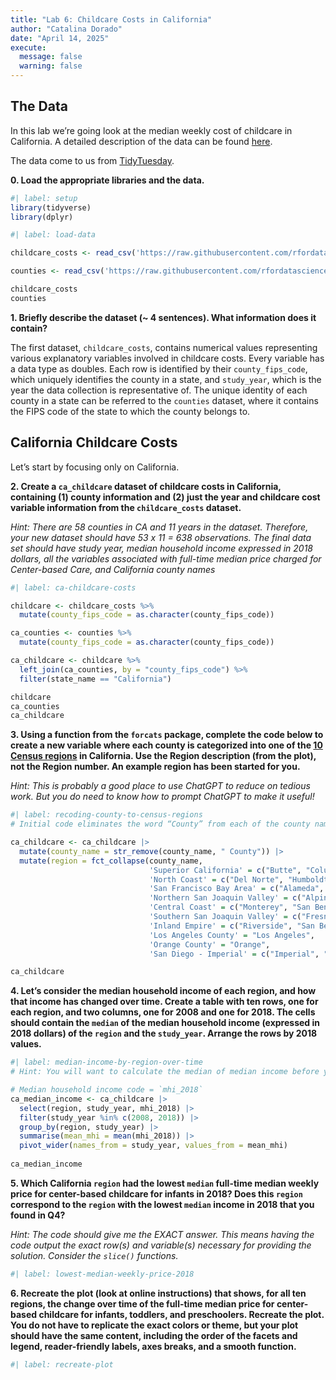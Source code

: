 ```yaml
---
title: "Lab 6: Childcare Costs in California"
author: "Catalina Dorado"
date: "April 14, 2025"
execute: 
  message: false
  warning: false
---
```


## The Data

In this lab we're going look at the median weekly cost of childcare in
California. A detailed description of the data can be found [here](https://github.com/rfordatascience/tidytuesday/blob/master/data/2023/2023-05-09/readme.md).

The data come to us from [TidyTuesday](https://github.com/rfordatascience/tidytuesday).

**0. Load the appropriate libraries and the data.**

```r
#| label: setup
library(tidyverse)
library(dplyr)
```

```r
#| label: load-data

childcare_costs <- read_csv('https://raw.githubusercontent.com/rfordatascience/tidytuesday/master/data/2023/2023-05-09/childcare_costs.csv')

counties <- read_csv('https://raw.githubusercontent.com/rfordatascience/tidytuesday/master/data/2023/2023-05-09/counties.csv')

childcare_costs
counties
```

**1. Briefly describe the dataset (~ 4 sentences). What information does it contain?**

The first dataset, `childcare_costs`, contains numerical values representing various explanatory variables involved in childcare costs. Every variable has a data type as doubles. Each row is identified by their `county_fips_code`, which uniquely identifies the county in a state,  and `study_year`, which is the year the data collection is representative of. The unique identity of each county in a state can be referred to the `counties` dataset, where it contains the FIPS code of the state to which the county belongs to.


## California Childcare Costs

Let's start by focusing only on California. 

**2. Create a `ca_childcare` dataset of childcare costs in California, containing (1) county information and (2) just the year and childcare cost variable information from the `childcare_costs` dataset.** 

*Hint: There are 58 counties in CA and 11 years in the dataset. Therefore, your new dataset should have 53 x 11 = 638 observations. The final data set should have study year, median household income expressed in 2018 dollars, all the variables associated with full-time median price charged for Center-based Care, and California county names*

```r
#| label: ca-childcare-costs

childcare <- childcare_costs %>%
  mutate(county_fips_code = as.character(county_fips_code))

ca_counties <- counties %>%
  mutate(county_fips_code = as.character(county_fips_code)) 

ca_childcare <- childcare %>%
  left_join(ca_counties, by = "county_fips_code") %>% 
  filter(state_name == "California")

childcare
ca_counties
ca_childcare
```

**3. Using a function from the `forcats` package, complete the code below to create a new variable where each county is categorized into one of the [10 Census regions](https://census.ca.gov/regions/) in California. Use the Region description (from the plot), not the Region number. An example region has been started for you.**  

*Hint: This is probably a good place to use ChatGPT to reduce on tedious work. But you do need to know how to prompt ChatGPT to make it useful!*

```r
#| label: recoding-county-to-census-regions
# Initial code eliminates the word “County” from each of the county names in the `ca_childcare` dataset. Keep and pipe into the rest of your data manipulations.

ca_childcare <- ca_childcare |> 
  mutate(county_name = str_remove(county_name, " County")) |> 
  mutate(region = fct_collapse(county_name, 
                               'Superior California' = c("Butte", "Colusa", "El Dorado", "Glenn", "Lassen", "Modoc", "Nevada", "Placer", "Plumas", "Sacramento", "Shasta", "Sierra", "Siskiyou", "Sutter", "Tehama", "Yolo", "Yuba"), 
                               'North Coast' = c("Del Norte", "Humboldt", "Lake", "Mendocino", "Napa", "Sonoma", "Trinity"), 
                               'San Francisco Bay Area' = c("Alameda", "Contra Costa", "Marin", "San Francisco", "San Mateo", "Santa Clara", "Solano"), 
                               'Northern San Joaquin Valley' = c("Alpine", "Amador", "Calaveras", "Madera", "Mariposa", "Merced", "Mono", "San Joaquin", "Stanislaus", "Tuolumne"), 
                               'Central Coast' = c("Monterey", "San Benito", "San Luis Obispo", "Santa Barbara", "Santa Cruz", "Ventura"), 
                               'Southern San Joaquin Valley' = c("Fresno", "Inyo", "Kern", "Kings", "Tulare"), 
                               'Inland Empire' = c("Riverside", "San Bernardino"), 
                               'Los Angeles County' = "Los Angeles", 
                               'Orange County' = "Orange", 
                               'San Diego - Imperial' = c("Imperial", "San Diego")))

ca_childcare
```


**4. Let's consider the median household income of each region, and how that income has changed over time. Create a table with ten rows, one for each region, and two columns, one for 2008 and one for 2018. The cells should contain the `median` of the median household income (expressed in 2018 dollars) of the `region` and the `study_year`. Arrange the rows by 2018 values.**

```r
#| label: median-income-by-region-over-time
# Hint: You will want to calculate the median of median income before you make columns for 2008/2018 by transforming the data

# Median household income code = `mhi_2018`
ca_median_income <- ca_childcare |> 
  select(region, study_year, mhi_2018) |> 
  filter(study_year %in% c(2008, 2018)) |> 
  group_by(region, study_year) |> 
  summarise(mean_mhi = mean(mhi_2018)) |> 
  pivot_wider(names_from = study_year, values_from = mean_mhi)
  
ca_median_income
```


**5. Which California `region` had the lowest `median` full-time median weekly price for center-based childcare for infants in 2018? Does this `region` correspond to the `region` with the lowest `median` income in 2018 that you found in Q4?**  

*Hint: The code should give me the EXACT answer. This means having the code output the exact row(s) and variable(s) necessary for providing the solution. Consider the `slice()` functions.*

```r
#| label: lowest-median-weekly-price-2018


```

**6. Recreate the plot (look at online instructions) that shows, for all ten regions, the change over time of the full-time median price for center-based childcare for infants, toddlers, and preschoolers. Recreate the plot. You do not have to replicate the exact colors or theme, but your plot should have the same content, including the order of the facets and legend, reader-friendly labels, axes breaks, and a  smooth function.**


```r
#| label: recreate-plot

```


